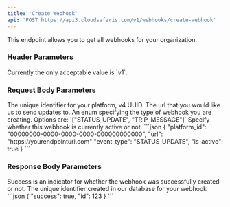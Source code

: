 ```yaml
---
title: 'Create Webhook'
api: 'POST https://api3.cloudsafaris.com/v1/webhooks/create-webhook'
---
```


<Info>
This endpoint allows you to get all webhooks for your organization. 
</Info>

### Header Parameters
<ParamField header="CloudSafaris-API-Version" type="string" default="v1">
  Currently the only acceptable value is `v1`.
</ParamField>

### Request Body Parameters

<ParamField body="platform_id" type="uuid" required>
    The unique identifier for your platform, v4 UUID.
</ParamField>
<ParamField body="url" type="url" required>
    The url that you would like us to send updates to. 
</ParamField>
<ParamField body="event_type" type="string" required>
    An enum specifying the type of webhook you are creating. Options are: `["STATUS_UPDATE", "TRIP_MESSAGE"]`
</ParamField>
<ParamField body="is_active" type="boolean" default={true} required>
    Specify whether this webhook is currently active or not.  
</ParamField>


<RequestExample>
  ```json
{
    "platform_id": "00000000-0000-0000-0000-000000000000",
    "url": "https://yourendpointurl.com"
    "event_type": "STATUS_UPDATE", 
    "is_active": true
}
```
</RequestExample>


### Response Body Parameters

<ResponseField name="success" type="boolean">
    Success is an indicator for whether the webhook was successfully created or not. 
</ResponseField>
<ResponseField name="ID" type="number">
    The unique identifier created in our database for your webhook 
</ResponseField>

<ResponseExample>
```json
{
    "success": true, 
    "id": 123
}
```
</ResponseExample>
